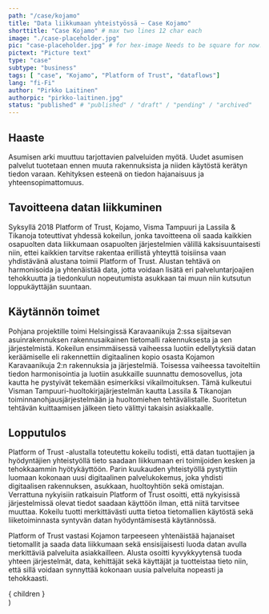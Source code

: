 ```yaml
---
path: "/case/kojamo" 
title: "Data liikkumaan yhteistyössä – Case Kojamo"
shorttitle: "Case Kojamo" # max two lines 12 char each
image: "./case-placeholder.jpg" 
pic: "case-placeholder.jpg" # for hex-image Needs to be square for now!
pictext: "Picture text"
type: "case" 
subtype: "business" 
tags: [ "case", "Kojamo", "Platform of Trust", "dataflows"] 
lang: "fi-Fi" 
author: "Pirkko Laitinen"
authorpic: "pirkko-laitinen.jpg"
status: "published" # "published" / "draft" / "pending" / "archived"
---
```

## Haaste

Asumisen arki muuttuu tarjottavien palveluiden myötä. Uudet asumisen palvelut tuotetaan ennen muuta rakennuksista ja niiden käytöstä kerätyn tiedon varaan. Kehityksen esteenä on tiedon hajanaisuus ja yhteensopimattomuus.

## Tavoitteena datan liikkuminen

Syksyllä 2018 Platform of Trust, Kojamo, Visma Tampuuri ja Lassila & Tikanoja toteuttivat yhdessä kokeilun, jonka tavoitteena oli saada kaikkien osapuolten data liikkumaan osapuolten järjestelmien välillä kaksisuuntaisesti niin, ettei kaikkien tarvitse rakentaa erillistä yhteyttä toisiinsa vaan yhdistävänä alustana toimii Platform of Trust. Alustan tehtävä on harmonisoida ja yhtenäistää data, jotta voidaan lisätä eri palveluntarjoajien tehokkuutta ja tiedonkulun nopeutumista asukkaan tai muun niin kutsutun loppukäyttäjän suuntaan. 

## Käytännön toimet

Pohjana projektille toimi Helsingissä Karavaanikuja 2:ssa sijaitsevan asuinrakennuksen rakennusaikainen tietomalli rakennuksesta ja sen järjestelmistä. Kokeilun ensimmäisessä vaiheessa luotiin edellytyksiä datan keräämiselle eli rakennettiin digitaalinen kopio osasta Kojamon Karavaanikuja 2:n rakennuksia ja järjestelmiä. Toisessa vaiheessa tavoiteltiin tiedon harmonisointia ja luotiin asukkaille suunnattu demosovellus, jota kautta he pystyivät tekemään esimerkiksi vikailmoituksen. Tämä kulkeutui Visman Tampuuri-huoltokirjajärjestelmän kautta Lassila & Tikanojan toiminnanohjausjärjestelmään ja huoltomiehen tehtävälistalle. Suoritetun tehtävän kuittaamisen jälkeen tieto välittyi takaisin asiakkaalle. 

## Lopputulos

Platform of Trust -alustalla toteutettu kokeilu todisti, että datan tuottajien ja hyödyntäjien yhteistyöllä tieto saadaan liikkumaan eri toimijoiden kesken ja tehokkaammin hyötykäyttöön. Parin kuukauden yhteistyöllä pystyttiin luomaan kokonaan uusi digitaalinen palvelukokemus, joka yhdisti digitaalisen rakennuksen, asukkaan, huoltoyhtiön sekä omistajan. Verrattuna nykyisiin ratkaisuin Platform of Trust osoitti, että nykyisissä järjestelmissä olevat tiedot saadaan käyttöön ilman, että niitä tarvitsee muuttaa. 
Kokeilu tuotti merkittävästi uutta tietoa tietomallien käytöstä sekä liiketoiminnasta syntyvän datan hyödyntämisestä käytännössä. 

Platform of Trust vastasi Kojamon tarpeeseen yhtenäistää hajanaiset tietomallit ja saada data liikkumaan sekä ensisijaisesti luoda datan avulla merkittäviä palveluita asiakkailleen. Alusta osoitti kyvykkyytensä tuoda yhteen järjestelmät, data, kehittäjät sekä käyttäjät ja tuotteistaa tieto niin, että sillä voidaan synnyttää kokonaan uusia palveluita nopeasti ja tehokkaasti. 

  <article className="case"> 
    { children } 
  </article>
)